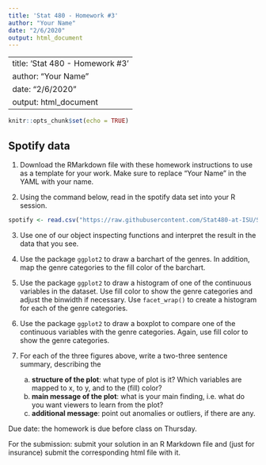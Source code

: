 ```yaml
---
title: 'Stat 480 - Homework #3'
author: "Your Name"
date: "2/6/2020"
output: html_document
---
```

---
title: 'Stat 480 - Homework #3'
author: "Your Name"
date: "2/6/2020"
output: html_document
---

```r
knitr::opts_chunk$set(echo = TRUE)
```

## Spotify data

1. Download the RMarkdown file with these homework instructions to use as a template for your work. Make sure to replace "Your Name" in the YAML with your name.  

2. Using the command below, read in the spotify data set into your R session. 

```r
spotify <- read.csv("https://raw.githubusercontent.com/Stat480-at-ISU/Stat480-at-ISU.github.io/master/homework/data/spotify.csv")
```

3. Use one of our object inspecting functions and interpret the result in the data that you see.

4. Use the package `ggplot2` to draw a barchart of the genres. In addition, map the genre categories to the fill color of the barchart.

5. Use the package `ggplot2` to draw a histogram of one of the continuous variables in the dataset. Use fill color to show the genre categories and adjust the binwidth if necessary. Use `facet_wrap()` to create a histogram for each of the genre categories.

6. Use the package `ggplot2` to draw a boxplot to compare one of the continuous variables with the genre categories. Again, use fill color to show the genre categories.

7. For each of the three figures above, write a two-three sentence summary, describing the
    a. **structure of the plot**: what type of plot is it? Which variables are mapped to x, to y, and to the (fill) color?
    b. **main message of the plot**: what is your main finding, i.e. what do you want viewers to learn from the plot?
    c. **additional message**: point out anomalies or outliers, if there are any. 


Due date: the homework is due before class on Thursday. 

For the submission: submit your solution in an R Markdown file and (just for insurance) submit the corresponding html file with it. 
